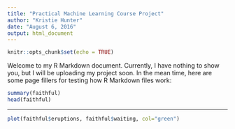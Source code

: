 ```yaml
---
title: "Practical Machine Learning Course Project"
author: "Kristie Hunter"
date: "August 6, 2016"
output: html_document
---
```


```r
knitr::opts_chunk$set(echo = TRUE)
```

[//]: R Markdown

Welcome to my R Markdown document.  Currently, I have nothing to show you, but I will be uploading my project soon.  In the mean time, here are some page fillers for testing how R Markdown files work:


```r
summary(faithful)
head(faithful)
```


------

```r
plot(faithful$eruptions, faithful$waiting, col="green")
```
